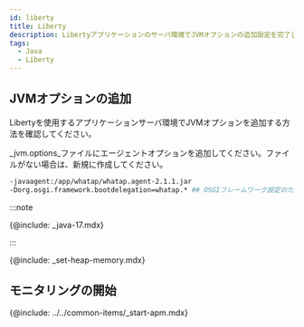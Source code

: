 ```yaml
---
id: liberty
title: Liberty
description: Libertyアプリケーションのサーバ環境でJVMオプションの追加設定を完了してください。
tags:
  - Java
  - Liberty
---
```


## JVMオプションの追加

Libertyを使用するアプリケーションサーバ環境でJVMオプションを追加する方法を確認してください。 

_jvm.options_ファイルにエージェントオプションを追加してください。ファイルがない場合は、新規に作成してください。

```bash title=/wasliberty/usr/servers/defaultServer/jvm.options {2} showLineNumbers
-javaagent:/app/whatap/whatap.agent-2.1.1.jar
-Dorg.osgi.framework.bootdelegation=whatap.* ## OSGIフレームワーク設定のための追加オプション##
```

:::note

{@include: _java-17.mdx} 

:::

{@include: _set-heap-memory.mdx}

## モニタリングの開始

{@include: ../../common-items/_start-apm.mdx} 
